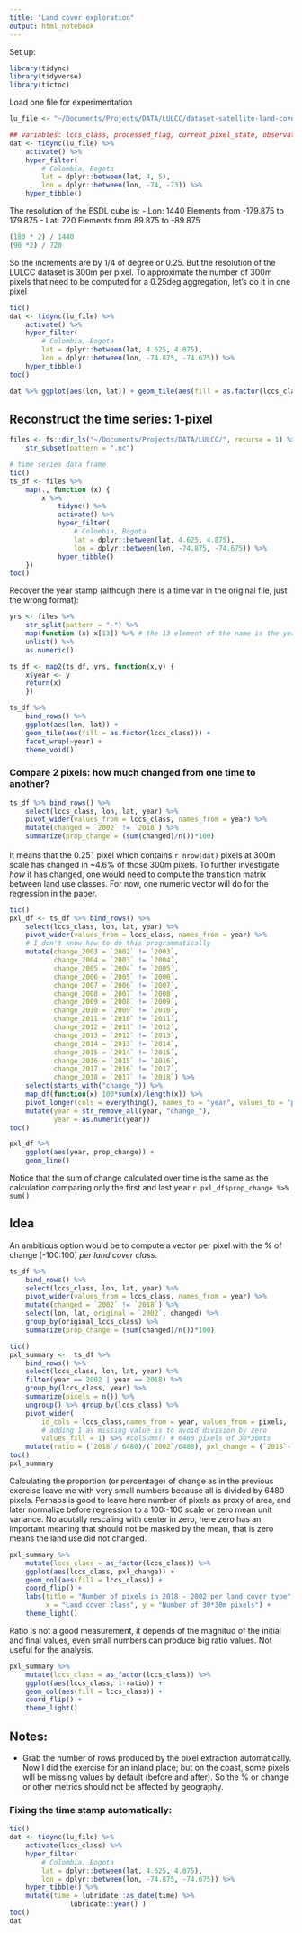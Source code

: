 ```yaml
---
title: "Land cover exploration"
output: html_notebook
---
```


Set up:

```r
library(tidync)
library(tidyverse)
library(tictoc)
```
Load one file for experimentation 
```r
lu_file <- "~/Documents/Projects/DATA/LULCC/dataset-satellite-land-cover-2016-2018/C3S-LC-L4-LCCS-Map-300m-P1Y-2018-v2.1.1.nc"
```

```r
## variables: lccs_class, processed_flag, current_pixel_state, observation_count, change_count
dat <- tidync(lu_file) %>%
    activate() %>%
    hyper_filter(
        # Colombia, Bogota
        lat = dplyr::between(lat, 4, 5),
        lon = dplyr::between(lon, -74, -73)) %>%
    hyper_tibble()
```

The resolution of the ESDL cube is:
- Lon: 1440 Elements from -179.875 to 179.875
- Lat: 720 Elements from 89.875 to -89.875

```r
(180 * 2) / 1440
(90 *2) / 720
```

So the increments are by 1/4 of degree or 0.25. But the resolution of the LULCC dataset is 300m per pixel. To approximate the number of 300m pixels that need to be computed for a 0.25deg aggregation, let's do it in one pixel

```r
tic()
dat <- tidync(lu_file) %>%
    activate() %>%
    hyper_filter(
        # Colombia, Bogota
        lat = dplyr::between(lat, 4.625, 4.875),
        lon = dplyr::between(lon, -74.875, -74.675)) %>%
    hyper_tibble()
toc()
```

```r
dat %>% ggplot(aes(lon, lat)) + geom_tile(aes(fill = as.factor(lccs_class)))
```

## Reconstruct the time series: 1-pixel

```r
files <- fs::dir_ls("~/Documents/Projects/DATA/LULCC/", recurse = 1) %>%
    str_subset(pattern = ".nc")
```



```r
# time series data frame
tic()
ts_df <- files %>%
    map(., function (x) {
        x %>% 
            tidync() %>%
            activate() %>%
            hyper_filter(
                # Colombia, Bogota
                lat = dplyr::between(lat, 4.625, 4.875),
                lon = dplyr::between(lon, -74.875, -74.675)) %>%
            hyper_tibble() 
    })
toc()
```

Recover the year stamp (although there is a time var in the original file, just the wrong format):
```r
yrs <- files %>% 
    str_split(pattern = "-") %>%
    map(function (x) x[13]) %>% # the 13 element of the name is the year
    unlist() %>%
    as.numeric()
```

```r
ts_df <- map2(ts_df, yrs, function(x,y) {
    x$year <- y
    return(x)
    })
```

```r
ts_df %>%
    bind_rows() %>%
    ggplot(aes(lon, lat)) +
    geom_tile(aes(fill = as.factor(lccs_class))) +
    facet_wrap(~year) +
    theme_void()
```

### Compare 2 pixels: how much changed from one time to another?

```r
ts_df %>% bind_rows() %>% 
    select(lccs_class, lon, lat, year) %>%
    pivot_wider(values_from = lccs_class, names_from = year) %>%
    mutate(changed = `2002` != `2018`) %>%
    summarize(prop_change = (sum(changed)/n())*100)
```
It means that the 0.25$^\circ$ pixel which contains `r nrow(dat)` pixels at 300m scale has changed in ~4.6% of those 300m pixels. To further investigate _how_ it has changed, one would need to compute the transition matrix between land use classes. For now, one numeric vector will do for the regression in the paper.

```r
tic()
pxl_df <- ts_df %>% bind_rows() %>% 
    select(lccs_class, lon, lat, year) %>%
    pivot_wider(values_from = lccs_class, names_from = year) %>%
    # I don't know how to do this programmatically
    mutate(change_2003 = `2002` != `2003`,
           change_2004 = `2003` != `2004`,
           change_2005 = `2004` != `2005`,
           change_2006 = `2005` != `2006`,
           change_2007 = `2006` != `2007`,
           change_2008 = `2007` != `2008`,
           change_2009 = `2008` != `2009`,
           change_2010 = `2009` != `2010`,
           change_2011 = `2010` != `2011`,
           change_2012 = `2011` != `2012`,
           change_2013 = `2012` != `2013`,
           change_2014 = `2013` != `2014`,
           change_2015 = `2014` != `2015`,
           change_2016 = `2015` != `2016`,
           change_2017 = `2016` != `2017`,
           change_2018 = `2017` != `2018`) %>%
    select(starts_with("change_")) %>% 
    map_df(function(x) 100*sum(x)/length(x)) %>%
    pivot_longer(cols = everything(), names_to = "year", values_to = "prop_change") %>% 
    mutate(year = str_remove_all(year, "change_"), 
           year = as.numeric(year)) 
toc()
```

```r
pxl_df %>% 
    ggplot(aes(year, prop_change)) +
    geom_line()
```

Notice that the sum of change calculated over time is the same as the calculation comparing only the first and last year `r pxl_df$prop_change %>% sum()`

## Idea

An ambitious option would be to compute a vector per pixel with the % of change [-100:100] _per land cover class_.

```r
ts_df %>% 
    bind_rows() %>% 
    select(lccs_class, lon, lat, year) %>%
    pivot_wider(values_from = lccs_class, names_from = year) %>%
    mutate(changed = `2002` != `2018`) %>%
    select(lon, lat, original = `2002`, changed) %>%
    group_by(original_lccs_class) %>%
    summarize(prop_change = (sum(changed)/n())*100)
```

```r
tic()
pxl_summary <-  ts_df %>% 
    bind_rows() %>% 
    select(lccs_class, lon, lat, year) %>% 
    filter(year == 2002 | year == 2018) %>%
    group_by(lccs_class, year) %>%
    summarize(pixels = n()) %>% 
    ungroup() %>% group_by(lccs_class) %>% 
    pivot_wider(
        id_cols = lccs_class,names_from = year, values_from = pixels,
        # adding 1 as missing value is to avoid division by zero
        values_fill = 1) %>% #colSums() # 6480 pixels of 30*30mts
    mutate(ratio = (`2018`/ 6480)/(`2002`/6480), pxl_change = (`2018`-`2002`)) 
toc()
pxl_summary
```

Calculating the proportion (or percentage) of change as in the previous exercise leave me with very small numbers because all is divided by 6480 pixels. Perhaps is good to leave here number of pixels as proxy of area, and later normalize before regression to a 100:-100 scale or zero mean unit variance. No acutally rescaling with center in zero, here zero has an important meaning that should not be masked by the mean, that is zero means the land use did not changed.

```r
pxl_summary %>%
    mutate(lccs_class = as_factor(lccs_class)) %>% 
    ggplot(aes(lccs_class, pxl_change)) +
    geom_col(aes(fill = lccs_class)) +
    coord_flip() +
    labs(title = "Number of pixels in 2018 - 2002 per land cover type",
         x = "Land cover class", y = "Number of 30*30m pixels") +
    theme_light()
```
Ratio is not a good measurement, it depends of the magnitud of the initial and final values, even small numbers can produce big ratio values. Not useful for the analysis.
```r
pxl_summary %>%
    mutate(lccs_class = as_factor(lccs_class)) %>% 
    ggplot(aes(lccs_class, 1-ratio)) +
    geom_col(aes(fill = lccs_class)) +
    coord_flip() +
    theme_light()
```

## Notes:

- Grab the number of rows produced by the pixel extraction automatically. Now I did the exercise for an inland place; but on the coast, some pixels will be missing values by default (before and after). So the % or change or other metrics should not be affected by geography.

### Fixing the time stamp automatically:

```r
tic()
dat <- tidync(lu_file) %>%
    activate(lccs_class) %>%
    hyper_filter(
        # Colombia, Bogota
        lat = dplyr::between(lat, 4.625, 4.875),
        lon = dplyr::between(lon, -74.875, -74.675)) %>%
    hyper_tibble() %>%
    mutate(time = lubridate::as_date(time) %>% 
               lubridate::year() )
toc()
dat
```

